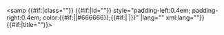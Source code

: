 <samp {{#if:{{{class|}}}|class="{{{class}}}"}} {{#if:{{{id|}}}|id="{{{id}}}"}} style="padding-left:0.4em; padding-right:0.4em; color:{{#if:{{{color|}}}|{{{color}}}|#666666}};{{#if:{{{style|}}}| {{{style}}}|}}" {{{#if:{{{lang|}}}|lang="{{{lang}}}" xml:lang="{{{lang}}}"}} {{#if:{{{title|}}}|title="{{{title}}}"}}>{{{1}}}</samp><noinclude>
<!--Categories and interwikis go near the bottom of the /doc page.-->
{{Documentation}}
</noinclude>